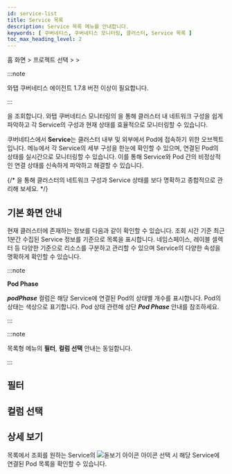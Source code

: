 ```yaml
---
id: service-list
title: Service 목록
description: Service 목록 메뉴를 안내합니다.
keywords: [ 쿠버네티스, 쿠버네티스 모니터링, 클러스터, Service 목록 ]
toc_max_heading_level: 2
---
```


홈 화면 &gt; 프로젝트 선택 &gt; <Cmdname sid="side_serviceNetworking" className="uitext" /> &gt; <Cmdname sid="side_kubeServiceList" className="uitext" />

:::note 

와탭 쿠버네티스 에이전트 1.7.8 버전 이상이 필요합니다. 

:::

<Cmdname sid="side_kubeServiceList" className="uitext" />을 조회합니다. 와탭 쿠버네티스 모니터링의 <Cmdname sid="side_kubeServiceList" className="uitext" />을 통해 클러스터 내 네트워크 구성을 쉽게 파악하고 각 Service의 구성과 현재 상태를 효율적으로 모니터링할 수 있습니다.

쿠버네티스에서 **Service**는 클러스터 내부 및 외부에서 Pod에 접속하기 위한 오브젝트입니다. <Cmdname sid="side_kubeServiceList" className="uitext" /> 메뉴에서 각 Service의 세부 구성을 한눈에 확인할 수 있으며, 연결된 Pod의 상태를 실시간으로 모니터링할 수 있습니다. 이를 통해 Service와 Pod 간의 비정상적인 연결 상태를 신속하게 파악하고 해결할 수 있습니다. 

{/* <Cmdname sid="side_kubeServiceList" className="uitext" />을 통해 클러스터의 네트워크 구성과 Service 상태를 보다 명확하고 종합적으로 관리해 보세요. */}

## 기본 화면 안내

현재 클러스터에 존재하는 <Cmdname sid="side_kubeServiceList" className="uitext" /> 정보를 다음과 같이 확인할 수 있습니다. 조회 시간 기준 최근 1분간 수집된 Service 정보를 기준으로 목록을 표시합니다. 네임스페이스, 레이블 셀렉터 등 다양한 기준으로 리소스를 구분하고 관리할 수 있으며 Service의 다양한 속성을 명확하게 확인할 수 있습니다. 

<ImgLang img='k8s-service-list.png' desc='Service 목록' />

:::note

**Pod Phase** 

***podPhase*** 컬럼은 해당 Service에 연결된 Pod의 상태별 개수를 표시합니다. Pod의 상태는 색상으로 표기합니다. Pod 상태 관련해 상단 ***Pod Phase*** 안내를 참조하세요. 

:::

:::note 

목록형 메뉴의 **필터**, **컬럼 선택** 안내는 동일합니다.

:::

## 필터


<K8slistfilter />
  
## 컬럼 선택 


<K8slistcl />

## 상세 보기

목록에서 조회를 원하는 Service의 ![돋보기 아이콘](/img/ic-search.svg) <Cmdname sid="display_detail" className="uitext" /> 아이콘 선택 시 해당 Service에 연결된 Pod 목록을 확인할 수 있습니다. 

<ImgLang img='k8s-service-list-detail.png' desc='Service 목록 상세 보기' />